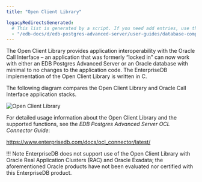 ```yaml
---
title: "Open Client Library"

legacyRedirectsGenerated:
  # This list is generated by a script. If you need add entries, use the `legacyRedirects` key.
  - "/edb-docs/d/edb-postgres-advanced-server/user-guides/database-compatibility-for-oracle-developers-guide/13/open_client_library.html"
---
```


<div id="open_client_library" class="registered_link"></div>

The Open Client Library provides application interoperability with the Oracle Call Interface – an application that was formerly “locked in” can now work with either an EDB Postgres Advanced Server or an Oracle database with minimal to no changes to the application code. The EnterpriseDB implementation of the Open Client Library is written in C.

The following diagram compares the Open Client Library and Oracle Call Interface application stacks.

![Open Client Library](images/open_client_library.png)

For detailed usage information about the Open Client Library and the supported functions, see the *EDB Postgres Advanced Server OCL Connector Guide*:

<https://www.enterprisedb.com/docs/ocl_connector/latest/>

!!! Note
    EnterpriseDB does not support use of the Open Client Library with Oracle Real Application Clusters (RAC) and Oracle Exadata; the aforementioned Oracle products have not been evaluated nor certified with this EnterpriseDB product.
